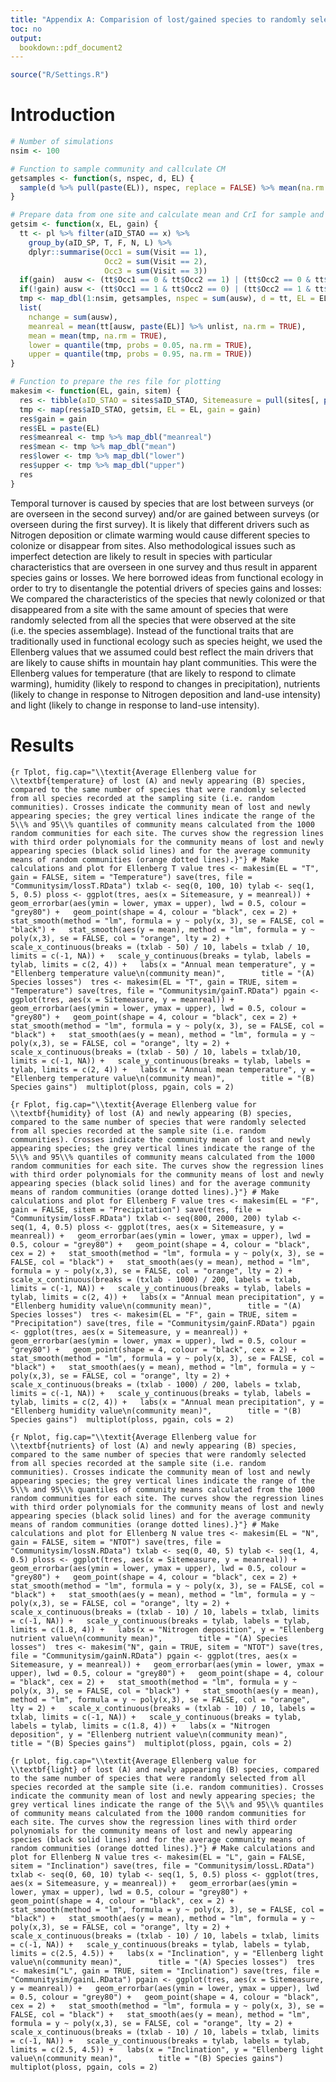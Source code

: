 ```yaml
---
title: "Appendix A: Comparision of lost/gained species to randomly selected species"
toc: no
output:
  bookdown::pdf_document2
---
```


```r
source("R/Settings.R")
```

# Introduction {-}
```r
# Number of simulations
nsim <- 100

# Function to sample community and callculate CM
getsamples <- function(s, nspec, d, EL) {
  sample(d %>% pull(paste(EL)), nspec, replace = FALSE) %>% mean(na.rm = TRUE)
}

# Prepare data from one site and calculate mean and CrI for sample and mean for real community
getsim <- function(x, EL, gain) {
  tt <- pl %>% filter(aID_STAO == x) %>% 
    group_by(aID_SP, T, F, N, L) %>% 
    dplyr::summarise(Occ1 = sum(Visit == 1),
                     Occ2 = sum(Visit == 2),
                     Occ3 = sum(Visit == 3))
  if(gain)  ausw <- (tt$Occ1 == 0 & tt$Occ2 == 1) | (tt$Occ2 == 0 & tt$Occ3 == 1)
  if(!gain) ausw <- (tt$Occ1 == 1 & tt$Occ2 == 0) | (tt$Occ2 == 1 & tt$Occ3 == 0)
  tmp <- map_dbl(1:nsim, getsamples, nspec = sum(ausw), d = tt, EL = EL)
  list(
    nchange = sum(ausw),
    meanreal = mean(tt[ausw, paste(EL)] %>% unlist, na.rm = TRUE),
    mean = mean(tmp, na.rm = TRUE),
    lower = quantile(tmp, probs = 0.05, na.rm = TRUE),
    upper = quantile(tmp, probs = 0.95, na.rm = TRUE))
}

# Function to prepare the res file for plotting
makesim <- function(EL, gain, sitem) {
  res <- tibble(aID_STAO = sites$aID_STAO, Sitemeasure = pull(sites[, paste(sitem)]))
  tmp <- map(res$aID_STAO, getsim, EL = EL, gain = gain)
  res$gain = gain
  res$EL = paste(EL)
  res$meanreal <- tmp %>% map_dbl("meanreal")
  res$mean <- tmp %>% map_dbl("mean")
  res$lower <- tmp %>% map_dbl("lower")
  res$upper <- tmp %>% map_dbl("upper")
  res
}
```
Temporal turnover is caused by species that are lost between surveys (or are overseen in the second survey) and/or are gained between surveys (or overseen during the first survey). It is likely that different drivers such as Nitrogen deposition or climate warming would cause different species to colonize or disappear from sites. Also methodological issues such as imperfect detection are likely to result in species with particular characteristics that are overseen in one survey and thus result in apparent species gains or losses. We here borrowed ideas from functional ecology in order to try to disentangle the potential drivers of species gains and losses: We compared the characteristics of the species that newly colonized or that disappeared from a site with the same amount of species that were randomly selected from all the species that were observed at the site (i.e. the species assemblage). Instead of the functional traits that are traditionally used in functional ecology such as species height, we used the Ellenberg values that we assumed could best reflect the main drivers that are likely to cause shifts in mountain hay plant communities. This were the Ellenberg values for temperature (that are likely to respond to climate warming), humidity (likely to respond to changes in precipitation), nutrients (likely to change in response to Nitrogen deposition and land-use intensity) and light (likely to change in response to land-use intensity).  

# Results {-}

```{r Tplot, fig.cap="\\textit{Average Ellenberg value for \\textbf{temperature} of lost (A) and newly appearing (B) species, compared to the same number of species that were randomly selected from all species recorded at the sampling site (i.e. random communities). Crosses indicate the community mean of lost and newly appearing species; the grey vertical lines indicate the range of the 5\\% and 95\\% quantiles of community means calculated from the 1000 random communities for each site. The curves show the regression lines with third order polynomials for the community means of lost and newly appearing species (black solid lines) and for the average community means of random communities (orange dotted lines).}"}
# Make calculations and plot for Ellenberg T value
tres <- makesim(EL = "T", gain = FALSE, sitem = "Temperature")
save(tres, file = "Communitysim/lossT.RData")
txlab <- seq(0, 100, 10)
tylab <- seq(1, 5, 0.5)
ploss <- ggplot(tres, aes(x = Sitemeasure, y = meanreal)) +
  geom_errorbar(aes(ymin = lower, ymax = upper), lwd = 0.5, colour = "grey80") +
  geom_point(shape = 4, colour = "black", cex = 2) +
  stat_smooth(method = "lm", formula = y ~ poly(x, 3), se = FALSE, col = "black") +
  stat_smooth(aes(y = mean), method = "lm", formula = y ~ poly(x,3), se = FALSE, col = "orange", lty = 2) +
  scale_x_continuous(breaks = (txlab - 50) / 10, labels = txlab / 10, limits = c(-1, NA)) +
  scale_y_continuous(breaks = tylab, labels = tylab, limits = c(2, 4)) +
  labs(x = "Annual mean temperature", y = "Ellenberg temperature value\n(community mean)",
       title = "(A) Species losses") 
tres <- makesim(EL = "T", gain = TRUE, sitem = "Temperature")
save(tres, file = "Communitysim/gainT.RData")
pgain <- ggplot(tres, aes(x = Sitemeasure, y = meanreal)) +
  geom_errorbar(aes(ymin = lower, ymax = upper), lwd = 0.5, colour = "grey80") +
  geom_point(shape = 4, colour = "black", cex = 2) +
  stat_smooth(method = "lm", formula = y ~ poly(x, 3), se = FALSE, col = "black") +
  stat_smooth(aes(y = mean), method = "lm", formula = y ~ poly(x,3), se = FALSE, col = "orange", lty = 2) +
  scale_x_continuous(breaks = (txlab - 50) / 10, labels = txlab/10, limits = c(-1, NA)) +
  scale_y_continuous(breaks = tylab, labels = tylab, limits = c(2, 4)) +
  labs(x = "Annual mean temperature", y = "Ellenberg temperature value\n(community mean)",
       title = "(B) Species gains") 
multiplot(ploss, pgain, cols = 2)
```

```{r Fplot, fig.cap="\\textit{Average Ellenberg value for \\textbf{humidity} of lost (A) and newly appearing (B) species, compared to the same number of species that were randomly selected from all species recorded at the sample site (i.e. random communities). Crosses indicate the community mean of lost and newly appearing species; the grey vertical lines indicate the range of the 5\\% and 95\\% quantiles of community means calculated from the 1000 random communities for each site. The curves show the regression lines with third order polynomials for the community means of lost and newly appearing species (black solid lines) and for the average community means of random communities (orange dotted lines).}"}
# Make calculations and plot for Ellenberg F value
tres <- makesim(EL = "F", gain = FALSE, sitem = "Precipitation")
save(tres, file = "Communitysim/lossF.RData")
txlab <- seq(800, 2000, 200)
tylab <- seq(1, 4, 0.5)
ploss <- ggplot(tres, aes(x = Sitemeasure, y = meanreal)) +
  geom_errorbar(aes(ymin = lower, ymax = upper), lwd = 0.5, colour = "grey80") +
  geom_point(shape = 4, colour = "black", cex = 2) +
  stat_smooth(method = "lm", formula = y ~ poly(x, 3), se = FALSE, col = "black") +
  stat_smooth(aes(y = mean), method = "lm", formula = y ~ poly(x,3), se = FALSE, col = "orange", lty = 2) +
  scale_x_continuous(breaks = (txlab - 1000) / 200, labels = txlab, limits = c(-1, NA)) +
  scale_y_continuous(breaks = tylab, labels = tylab, limits = c(2, 4)) +
  labs(x = "Annual mean precipitation", y = "Ellenberg humidity value\n(community mean)",
       title = "(A) Species losses") 
tres <- makesim(EL = "F", gain = TRUE, sitem = "Precipitation")
save(tres, file = "Communitysim/gainF.RData")
pgain <- ggplot(tres, aes(x = Sitemeasure, y = meanreal)) +
  geom_errorbar(aes(ymin = lower, ymax = upper), lwd = 0.5, colour = "grey80") +
  geom_point(shape = 4, colour = "black", cex = 2) +
  stat_smooth(method = "lm", formula = y ~ poly(x, 3), se = FALSE, col = "black") +
  stat_smooth(aes(y = mean), method = "lm", formula = y ~ poly(x,3), se = FALSE, col = "orange", lty = 2) +
  scale_x_continuous(breaks = (txlab - 1000) / 200, labels = txlab, limits = c(-1, NA)) +
  scale_y_continuous(breaks = tylab, labels = tylab, limits = c(2, 4)) +
  labs(x = "Annual mean precipitation", y = "Ellenberg humidity value\n(community mean)",
       title = "(B) Species gains") 
multiplot(ploss, pgain, cols = 2)
```

```{r Nplot, fig.cap="\\textit{Average Ellenberg value for \\textbf{nutrients} of lost (A) and newly appearing (B) species, compared to the same number of species that were randomly selected from all species recorded at the sample site (i.e. random communities). Crosses indicate the community mean of lost and newly appearing species; the grey vertical lines indicate the range of the 5\\% and 95\\% quantiles of community means calculated from the 1000 random communities for each site. The curves show the regression lines with third order polynomials for the community means of lost and newly appearing species (black solid lines) and for the average community means of random communities (orange dotted lines).}"}
# Make calculations and plot for Ellenberg N value
tres <- makesim(EL = "N", gain = FALSE, sitem = "NTOT")
save(tres, file = "Communitysim/lossN.RData")
txlab <- seq(0, 40, 5)
tylab <- seq(1, 4, 0.5)
ploss <- ggplot(tres, aes(x = Sitemeasure, y = meanreal)) +
  geom_errorbar(aes(ymin = lower, ymax = upper), lwd = 0.5, colour = "grey80") +
  geom_point(shape = 4, colour = "black", cex = 2) +
  stat_smooth(method = "lm", formula = y ~ poly(x, 3), se = FALSE, col = "black") +
  stat_smooth(aes(y = mean), method = "lm", formula = y ~ poly(x,3), se = FALSE, col = "orange", lty = 2) +
  scale_x_continuous(breaks = (txlab - 10) / 10, labels = txlab, limits = c(-1, NA)) +
  scale_y_continuous(breaks = tylab, labels = tylab, limits = c(1.8, 4)) +
  labs(x = "Nitrogen deposition", y = "Ellenberg nutrient value\n(community mean)",
       title = "(A) Species losses") 
tres <- makesim("N", gain = TRUE, sitem = "NTOT")
save(tres, file = "Communitysim/gainN.RData")
pgain <- ggplot(tres, aes(x = Sitemeasure, y = meanreal)) +
  geom_errorbar(aes(ymin = lower, ymax = upper), lwd = 0.5, colour = "grey80") +
  geom_point(shape = 4, colour = "black", cex = 2) +
  stat_smooth(method = "lm", formula = y ~ poly(x, 3), se = FALSE, col = "black") +
  stat_smooth(aes(y = mean), method = "lm", formula = y ~ poly(x,3), se = FALSE, col = "orange", lty = 2) +
  scale_x_continuous(breaks = (txlab - 10) / 10, labels = txlab, limits = c(-1, NA)) +
  scale_y_continuous(breaks = tylab, labels = tylab, limits = c(1.8, 4)) +
  labs(x = "Nitrogen deposition", y = "Ellenberg nutrient value\n(community mean)",
       title = "(B) Species gains") 
multiplot(ploss, pgain, cols = 2)
```

```{r Lplot, fig.cap="\\textit{Average Ellenberg value for \\textbf{light} of lost (A) and newly appearing (B) species, compared to the same number of species that were randomly selected from all species recorded at the sample site (i.e. random communities). Crosses indicate the community mean of lost and newly appearing species; the grey vertical lines indicate the range of the 5\\% and 95\\% quantiles of community means calculated from the 1000 random communities for each site. The curves show the regression lines with third order polynomials for the community means of lost and newly appearing species (black solid lines) and for the average community means of random communities (orange dotted lines).}"}
# Make calculations and plot for Ellenberg N value
tres <- makesim(EL = "L", gain = FALSE, sitem = "Inclination")
save(tres, file = "Communitysim/lossL.RData")
txlab <- seq(0, 60, 10)
tylab <- seq(1, 5, 0.5)
ploss <- ggplot(tres, aes(x = Sitemeasure, y = meanreal)) +
  geom_errorbar(aes(ymin = lower, ymax = upper), lwd = 0.5, colour = "grey80") +
  geom_point(shape = 4, colour = "black", cex = 2) +
  stat_smooth(method = "lm", formula = y ~ poly(x, 3), se = FALSE, col = "black") +
  stat_smooth(aes(y = mean), method = "lm", formula = y ~ poly(x,3), se = FALSE, col = "orange", lty = 2) +
  scale_x_continuous(breaks = (txlab - 10) / 10, labels = txlab, limits = c(-1, NA)) +
  scale_y_continuous(breaks = tylab, labels = tylab, limits = c(2.5, 4.5)) +
  labs(x = "Inclination", y = "Ellenberg light value\n(community mean)",
       title = "(A) Species losses") 
tres <- makesim("L", gain = TRUE, sitem = "Inclination")
save(tres, file = "Communitysim/gainL.RData")
pgain <- ggplot(tres, aes(x = Sitemeasure, y = meanreal)) +
  geom_errorbar(aes(ymin = lower, ymax = upper), lwd = 0.5, colour = "grey80") +
  geom_point(shape = 4, colour = "black", cex = 2) +
  stat_smooth(method = "lm", formula = y ~ poly(x, 3), se = FALSE, col = "black") +
  stat_smooth(aes(y = mean), method = "lm", formula = y ~ poly(x,3), se = FALSE, col = "orange", lty = 2) +
  scale_x_continuous(breaks = (txlab - 10) / 10, labels = txlab, limits = c(-1, NA)) +
  scale_y_continuous(breaks = tylab, labels = tylab, limits = c(2.5, 4.5)) +
  labs(x = "Inclination", y = "Ellenberg light value\n(community mean)",
       title = "(B) Species gains") 
multiplot(ploss, pgain, cols = 2)
```

